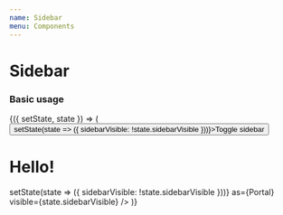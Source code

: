 ```yaml
---
name: Sidebar
menu: Components
---
```



# Sidebar

### Basic usage

<Playground>
  <Component initialState={{ sidebarVisible: false }}>
    {({ setState, state }) => (
      <React.Fragment>
        <Button onClick={() => setState(state => ({ sidebarVisible: !state.sidebarVisible }))}>Toggle sidebar</Button>
        <Sidebar as={Portal} visible={state.sidebarVisible}>
          <H1>Hello!</H1>
        </Sidebar>
        <Backdrop
          onClick={() => setState(state => ({ sidebarVisible: !state.sidebarVisible }))}
          as={Portal}
          visible={state.sidebarVisible}
        />
      </React.Fragment>
    )}
  </Component>
</Playground>
